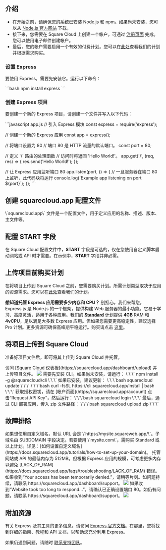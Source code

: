 ## 介绍

- 在开始之前，请确保您的系统已安装 Node.js 和 npm。如果尚未安装，您可以从 [Node.js 官方网站](https://nodejs.org/) 下载。
- 接下来，您需要在 Square Cloud 上创建一个帐户，可通过 [注册页面](https://squarecloud.app/signup) 完成。您可以使用电子邮件创建帐户。
- 最后，您的帐户需要启用一个有效的付费计划。您可以在[此处](https://squarecloud.app/plans)查看我们的计划并根据需求购买。

### 设置 Express

要使用 Express，需要先安装它。运行以下命令：

\`\`\`bash
npm install express
\`\`\`

### 创建 Express 项目

要创建一个新的 Express 项目，请创建一个文件并写入以下代码：

\`\`\`javascript app.js
// 引入 Express 模块
const express = require('express');

// 创建一个新的 Express 应用
const app = express();

// 将端口设置为 80
// 端口 80 是 HTTP 流量的默认端口。
const port = 80;

// 定义 '/' 路由的处理函数
// 访问时将返回 'Hello World!'。
app.get('/', (req, res) => {
  res.send('Hello World!');
});

// 让 Express 应用监听端口 80
app.listen(port, () => {
  // 一旦服务器在端口 80 上监听，此代码块将运行
  console.log(\`Example app listening on port \${port}\`);
});
\`\`\`

## 创建 squarecloud.app 配置文件

<Card title="了解更多：如何制作 Square Cloud 配置文件。" icon="link" href="https://docs.squarecloud.app/getting-started/config-file">
\`squarecloud.app\` 文件是一个配置文件，用于定义应用的名称、描述、版本、主文件等。
</Card>

## 配置 START 字段

在 Square Cloud 配置文件中，**START** 字段是可选的，仅在您使用自定义脚本启动网站或 API 时才需要。在示例中，**START** 字段并非必需。

## 上传项目前购买计划

在将项目上传到 Square Cloud 之前，您需要购买计划。所需计划类型取决于应用的资源需求。您可以在[此处](https://squarecloud.app/plans)查看我们的计划。

<Note>**想知道托管 Express 应用需要多少内存和 CPU？** 别担心，我们来帮您。Express.js 是 Node.js 的一个框架，提供构建 Web 服务器的最小功能。它易于学习、高度灵活，适用于各种应用。我们的 **[Standard](https://squarecloud.app/pay/standard)** 计划提供 **4GB** RAM 和 **4vCPU**，足以满足大多数 Express 应用。但如果您需要更高稳定性，建议选择 Pro 计划。更多资源可确保高峰期平稳运行。购买请点击 [这里](https://squarecloud.app/pay/pro)。</Note>

## 将项目上传到 Square Cloud

准备好项目文件后，即可将其上传到 Square Cloud 并托管。

<Tabs>
  <Tab title="通过控制台上传">
    访问 [Square Cloud 仪表板](https://squarecloud.app/dashboard/upload) 并上传项目文件。
    <Frame>
      <img src="/images/uploading.gif" style={{ borderRadius: "0.2rem" }} />
    </Frame>
  </Tab>
  <Tab title="通过 CLI 上传">
    <Steps>
      <Step title="第一步">
        需要先安装 CLI。如果尚未安装，请运行：
        \`\`\`
        npm install -g @squarecloud/cli
        \`\`\`
        如果已安装，建议更新：
        <Tabs>
          <Tab title="Windows">
            \`\`\`bash
            squarecloud update
            \`\`\`
          </Tab>
          <Tab title="Linux、macOS 和 WSL">
            \`\`\`bash
            curl -fsSL https://cli.squarecloud.app/install | bash
            \`\`\`
          </Tab>
        </Tabs>
      </Step>
      <Step title="第二步">
        获取授权密钥，请在 [帐户页面](https://squarecloud.app/account) 点击“Request API Key”，然后运行：
        \`\`\`bash
        squarecloud login
        \`\`\`
      </Step>
      <Step title="第三步">
        最后，通过 CLI 部署应用，传入 zip 文件路径：
        \`\`\`bash
        squarecloud upload zip
        \`\`\`
      </Step>
    </Steps>
  </Tab>
</Tabs>

## 故障排除

<AccordionGroup>
  <Accordion title="自定义域名" icon="globe" iconType="solid">
    如果想使用自定义域名，默认 URL 会是 \`https://mysite.squareweb.app/\`。子域名由 SUBDOMAIN 字段决定。若要使用 \`mysite.com\`，需购买 Standard 或以上计划。详见：[如何设置自定义域名](https://docs.squarecloud.app/tutorials/how-to-set-up-your-domain)。
  </Accordion>

  <Accordion title="最低内存要求" icon="memory" iconType="solid">
    托管网站或 API 的最低内存为 512MB。但根据 Express 应用的规模，可考虑更多内存以避免 [LACK_OF_RAM](https://docs.squarecloud.app/faqs/troubleshooting/LACK_OF_RAM) 错误。
  </Accordion>

  <Accordion title="临时访问被拒" icon="ban" iconType="solid">
    如果收到“Your access has been temporarily denied.”，请稍等片刻。如问题持续，请联系 https://squarecloud.app/dashboard/support。
    <Frame>
      <img src="/images/articles/troubleshooting/temporarily-denied-access.png" style={{ borderRadius: "0.2rem" }} />
    </Frame>
  </Accordion>

  <Accordion title="网站响应超时..." icon="clock" iconType="solid">
    如果收到“Website took too long to respond...”，请确认已正确设置端口 80。如仍有问题，请联系 https://squarecloud.app/dashboard/support。
    <Frame>
      <img src="/images/articles/troubleshooting/website-took-too-long-to-respond.png" style={{ borderRadius: "0.2rem" }} />
    </Frame>
  </Accordion>
</AccordionGroup>

## 附加资源

有关 Express 及其工具的更多信息，请访问 [Express 官方文档](https://expressjs.com/)。在那里，您将找到详细的指南、教程和 API 文档，以帮助您充分利用 Express。

如果仍遇到问题，请随时 [联系支持团队](/company/support)。

